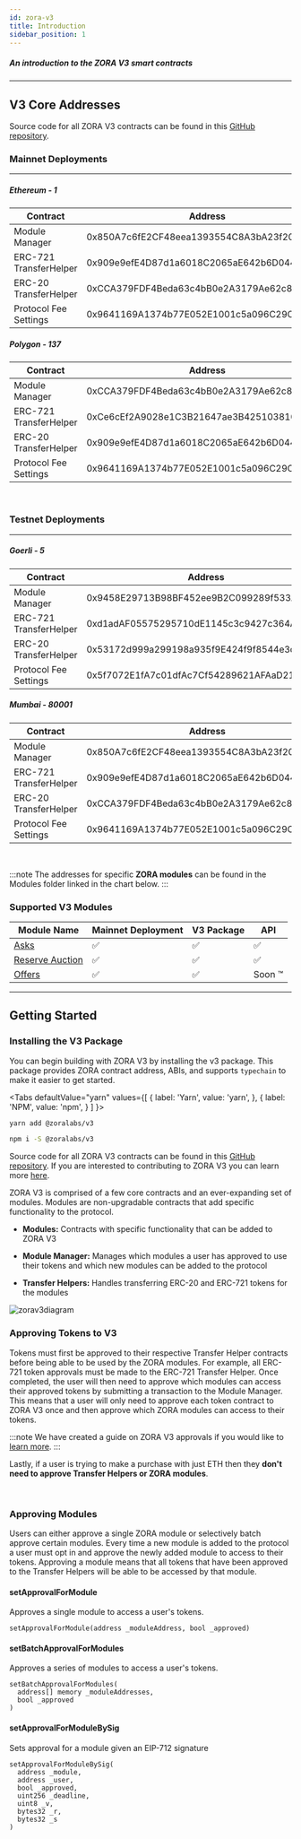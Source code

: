 ```yaml
---
id: zora-v3
title: Introduction
sidebar_position: 1
---
```


##### An introduction to the ZORA V3 smart contracts

---
## V3 Core Addresses

Source code for all ZORA V3 contracts can be found in this [GitHub repository](https://github.com/ourzora/v3).

### Mainnet Deployments
---
##### Ethereum - 1
| **Contract**            | **Address**                                |
| ------------            | ------------------------------------------ |
| Module Manager          | 0x850A7c6fE2CF48eea1393554C8A3bA23f20CC401  |
| ERC-721 TransferHelper  | 0x909e9efE4D87d1a6018C2065aE642b6D0447bc91  |
| ERC-20 TransferHelper   | 0xCCA379FDF4Beda63c4bB0e2A3179Ae62c8716794  |
| Protocol Fee Settings   | 0x9641169A1374b77E052E1001c5a096C29Cd67d35  |

##### Polygon - 137
| **Contract**            | **Address**                                |
| ------------            | ------------------------------------------ |
| Module Manager          | 0xCCA379FDF4Beda63c4bB0e2A3179Ae62c8716794 |
| ERC-721 TransferHelper  | 0xCe6cEf2A9028e1C3B21647ae3B4251038109f42a |
| ERC-20 TransferHelper   | 0x909e9efE4D87d1a6018C2065aE642b6D0447bc91 |
| Protocol Fee Settings   | 0x9641169A1374b77E052E1001c5a096C29Cd67d35 |

<br/>

### Testnet Deployments
---

##### Goerli - 5
| **Contract**            | **Address**                                |
| ------------            | ------------------------------------------ |
| Module Manager          | 0x9458E29713B98BF452ee9B2C099289f533A5F377 |
| ERC-721 TransferHelper  | 0xd1adAF05575295710dE1145c3c9427c364A70a7f |
| ERC-20 TransferHelper   | 0x53172d999a299198a935f9E424f9f8544e3d4292 |
| Protocol Fee Settings   | 0x5f7072E1fA7c01dfAc7Cf54289621AFAaD2184d0 |


##### Mumbai - 80001
| **Contract**            | **Address**                                |
| ------------            | ------------------------------------------ |
| Module Manager          | 0x850A7c6fE2CF48eea1393554C8A3bA23f20CC401 |
| ERC-721 TransferHelper  | 0x909e9efE4D87d1a6018C2065aE642b6D0447bc91 |
| ERC-20 TransferHelper   | 0xCCA379FDF4Beda63c4bB0e2A3179Ae62c8716794 |
| Protocol Fee Settings   | 0x9641169A1374b77E052E1001c5a096C29Cd67d35 |

<br/> 

:::note
The addresses for specific **ZORA modules** can be found in the Modules folder linked in the chart below.
:::

### Supported V3 Modules

| Module Name                                                                  | Mainnet Deployment | V3 Package | API          |
|------------------------------------------------------------------------------|--------------------|------------|--------------|
| [Asks](./modules/Asks/zora-v3-asks-intro)                                    |     ✅             |   ✅        |    ✅        |  
| [Reserve Auction](./modules/ReserveAuctions/zora-v3-reserve-auctions-intro)  |     ✅             |   ✅        |    ✅        | 
| [Offers](./modules/Offers/zora-v3-offers-latest)                             |     ✅             |   ✅        |   Soon ™️     | 

---

## Getting Started

### Installing the V3 Package
You can begin building with ZORA V3 by installing the v3 package. 
This package provides ZORA contract address, ABIs, and supports `typechain` to make it easier to get started.

<Tabs
  defaultValue="yarn"
  values={[
    { label: 'Yarn', value: 'yarn', },
    { label: 'NPM', value: 'npm', }
  ]
}>
<TabItem value="yarn">

```bash
yarn add @zoralabs/v3
```

</TabItem>
<TabItem value="npm">

```bash
npm i -S @zoralabs/v3
```

</TabItem>
</Tabs>

Source code for all ZORA V3 contracts can be found in this [GitHub repository](https://github.com/ourzora/v3).
If you are interested to contributing to ZORA V3 you can learn more [here](https://github.com/ourzora/v3#contributing).


ZORA V3 is comprised of a few core contracts and an ever-expanding set of modules. 
Modules are non-upgradable contracts that add specific functionality to the protocol.

* **Modules:** Contracts with specific functionality that can be added to ZORA V3

* **Module Manager:** Manages which modules a user has approved to use their tokens and which new modules can be added to the protocol

* **Transfer Helpers:** Handles transferring ERC-20 and ERC-721 tokens for the modules

![zorav3diagram](../../static/img/zora_v3_diagram.png)


### Approving Tokens to V3
Tokens must first be approved to their respective Transfer Helper contracts before being able to be used by the ZORA modules. 
For example, all ERC-721 token approvals must be made to the ERC-721 Transfer Helper. 
Once completed, the user will then need to approve which modules can access their approved tokens by submitting a transaction to the Module Manager.
This means that a user will only need to approve each token contract to ZORA V3 once and then approve which ZORA modules can access to their tokens.


:::note
We have created a guide on ZORA V3 approvals if you would like to [learn more](../../docs/guides/v3-approvals).
:::

Lastly, if a user is trying to make a purchase with just ETH then they **don't need to approve Transfer Helpers or ZORA modules**.

<br/>

### Approving Modules
Users can either approve a single ZORA module or selectively batch approve certain modules. 
Every time a new module is added to the protocol a user must opt in and approve the newly added module to access to their tokens.
Approving a module means that all tokens that have been approved to the Transfer Helpers will be able to be accessed by that module.

#### setApprovalForModule
Approves a single module to access a user's tokens.
```
setApprovalForModule(address _moduleAddress, bool _approved)
```

#### setBatchApprovalForModules
Approves a series of modules to access a user's tokens.
```
setBatchApprovalForModules(
  address[] memory _moduleAddresses, 
  bool _approved
) 
```

#### setApprovalForModuleBySig
Sets approval for a module given an EIP-712 signature

```
setApprovalForModuleBySig(
  address _module,
  address _user,
  bool _approved,
  uint256 _deadline,
  uint8 _v,
  bytes32 _r,
  bytes32 _s
)
```